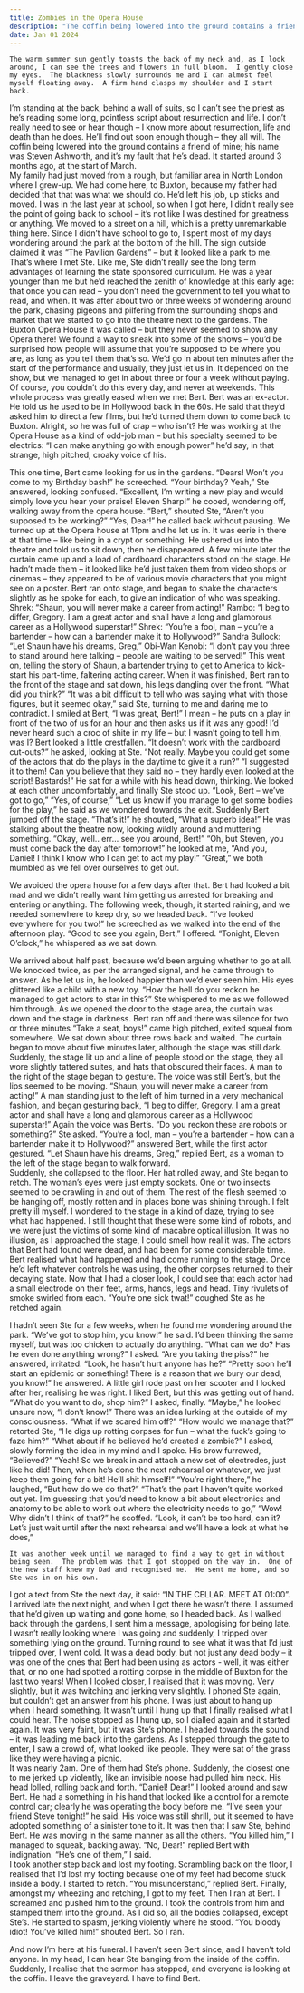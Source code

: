 ```yaml
---
title: Zombies in the Opera House
description: "The coffin being lowered into the ground contains a friend of mine"
date: Jan 01 2024
---
```


	The warm summer sun gently toasts the back of my neck and, as I look around, I can see the trees and flowers in full bloom.  I gently close my eyes.  The blackness slowly surrounds me and I can almost feel myself floating away.  A firm hand clasps my shoulder and I start back.
I’m standing at the back, behind a wall of suits, so I can’t see the priest as he’s reading some long, pointless script about resurrection and life.  I don’t really need to see or hear though – I know more about resurrection, life and death than he does.  He’ll find out soon enough though – they all will.
	The coffin being lowered into the ground contains a friend of mine; his name was Steven Ashworth, and it’s my fault that he’s dead.
	It started around 3 months ago, at the start of March.  
My family had just moved from a rough, but familiar area in North London where I grew-up.  We had come here, to Buxton, because my father had decided that that was what we should do.  He’d left his job, up sticks and moved.  I was in the last year at school, so when I got here, I didn’t really see the point of going back to school – it’s not like I was destined for greatness or anything.
	We moved to a street on a hill, which is a pretty unremarkable thing here.  Since I didn’t have school to go to, I spent most of my days wondering around the park at the bottom of the hill.  The sign outside claimed it was “The Pavilion Gardens” – but it looked like a park to me.  That’s where I met Ste.
	Like me, Ste didn’t really see the long term advantages of learning the state sponsored curriculum.  He was a year younger than me but he’d reached the zenith of knowledge at this early age: that once you can read – you don’t need the government to tell you what to read, and when.
	It was after about two or three weeks of wondering around the park, chasing pigeons and pilfering from the surrounding shops and market that we started to go into the theatre next to the gardens.  The Buxton Opera House it was called – but they never seemed to show any Opera there!
	We found a way to sneak into some of the shows – you’d be surprised how people will assume that you’re supposed to be where you are, as long as you tell them that’s so.  We’d go in about ten minutes after the start of the performance and usually, they just let us in.  It depended on the show, but we managed to get in about three or four a week without paying.  Of course, you couldn’t do this every day, and never at weekends.  This whole process was greatly eased when we met Bert.
	Bert was an ex-actor.  He told us he used to be in Hollywood back in the 60s.  He said that they’d asked him to direct a few films, but he’d turned them down to come back to Buxton.  Alright, so he was full of crap – who isn’t?  He was working at the Opera House as a kind of odd-job man – but his specialty seemed to be electrics: “I can make anything go with enough power” he’d say, in that strange, high pitched, croaky voice of his.
	
This one time, Bert came looking for us in the gardens.
“Dears!  Won’t you come to my Birthday bash!” he screeched.
“Your birthday? Yeah,” Ste answered, looking confused.
“Excellent, I’m writing a new play and would simply love you hear your praise!  Eleven Sharp!”  he cooed, wondering off, walking away from the opera house.
“Bert,” shouted Ste, “Aren’t you supposed to be working?”
“Yes, Dear!” he called back without pausing.
We turned up at the Opera house at 11pm and he let us in.  It was eerie in there at that time – like being in a crypt or something.  He ushered us into the theatre and told us to sit down, then he disappeared.  A few minute later the curtain came up and a load of cardboard characters stood on the stage.  He hadn’t made them – it looked like he’d just taken them from video shops or cinemas – they appeared to be of various movie characters that you might see on a poster.
Bert ran onto stage, and began to shake the characters slightly as he spoke for each, to give an indication of who was speaking.
Shrek: “Shaun, you will never make a career from acting!”
Rambo: “I beg to differ, Gregory.  I am a great actor and shall have a long and glamorous career as a Hollywood superstar!”
Shrek: “You’re a fool, man – you’re a bartender – how can a bartender make it to Hollywood?”
Sandra Bullock: “Let Shaun have his dreams, Greg,”
Obi-Wan Kenobi: “I don’t pay you three to stand around here talking – people are waiting to be served!”
This went on, telling the story of Shaun, a bartender trying to get to America to kick-start his part-time, faltering acting career.  When it was finished, Bert ran to the front of the stage and sat down, his legs dangling over the front.
“What did you think?”
“It was a bit difficult to tell who was saying what with those figures, but it seemed okay,” said Ste, turning to me and daring me to contradict.
I smiled at Bert, “I was great, Bert!”
I mean – he puts on a play in front of the two of us for an hour and then asks us if it was any good!  I’d never heard such a croc of shite in my life – but I wasn’t going to tell him, was I?
Bert looked a little crestfallen.
“It doesn’t work with the cardboard cut-outs?” he asked, looking at Ste.
“Not really.  Maybe you could get some of the actors that do the plays in the daytime to give it a run?”
“I suggested it to them!  Can you believe that they said no – they hardly even looked at the script!  Bastards!”
He sat for a while with his head down, thinking.  We looked at each other uncomfortably, and finally Ste stood up.
“Look, Bert – we’ve got to go,”
“Yes, of course,”
“Let us know if you manage to get some bodies for the play,” he said as we wondered towards the exit.
Suddenly Bert jumped off the stage.
“That’s it!” he shouted, “What a superb idea!”
He was stalking about the theatre now, looking wildly around and muttering something.
“Okay, well.. err… see you around, Bert!”
“Oh, but Steven, you must come back the day after tomorrow!”  he looked at me, “And you, Daniel!  I think I know who I can get to act my play!”
“Great,” we both mumbled as we fell over ourselves to get out.

We avoided the opera house for a few days after that.  Bert had looked a bit mad and we didn’t really want him getting us arrested for breaking and entering or anything.  The following week, though, it started raining, and we needed somewhere to keep dry, so we headed back.
“I’ve looked everywhere for you two!” he screeched as we walked into the end of the afternoon play.
“Good to see you again, Bert,” I offered.
“Tonight, Eleven O’clock,” he whispered as we sat down.

We arrived about half past, because we’d been arguing whether to go at all.  We knocked twice, as per the arranged signal, and he came through to answer.  As he let us in, he looked happier than we’d ever seen him.  His eyes glittered like a child with a new toy.
“How the hell do you reckon he managed to get actors to star in this?” Ste whispered to me as we followed him through.
As we opened the door to the stage area, the curtain was down and the stage in darkness.  Bert ran off and there was silence for two or three minutes
“Take a seat, boys!” came high pitched, exited squeal from somewhere.
We sat down about three rows back and waited.
The curtain began to move about five minutes later, although the stage was still dark.
Suddenly, the stage lit up and a line of people stood on the stage, they all wore slightly tattered suites, and hats that obscured their faces.  A man to the right of the stage began to gesture.  The voice was still Bert’s, but the lips seemed to be moving.
“Shaun, you will never make a career from acting!”
A man standing just to the left of him turned in a very mechanical fashion, and began gesturing back, “I beg to differ, Gregory.  I am a great actor and shall have a long and glamorous career as a Hollywood superstar!”
Again the voice was Bert’s.
“Do you reckon these are robots or something?” Ste asked.
“You’re a fool, man – you’re a bartender – how can a bartender make it to Hollywood?” answered Bert, while the first actor gestured.
“Let Shaun have his dreams, Greg,” replied Bert, as a woman to the left of the stage began to walk forward.  
Suddenly, she collapsed to the floor.  Her hat rolled away, and Ste began to retch.
The woman’s eyes were just empty sockets.  One or two insects seemed to be crawling in and out of them.  The rest of the flesh seemed to be hanging off, mostly rotten and in places bone was shining through.
I felt pretty ill myself.  I wondered to the stage in a kind of daze, trying to see what had happened.  I still thought that these were some kind of robots, and we were just the victims of some kind of macabre optical illusion.
It was no illusion, as I approached the stage, I could smell how real it was.  The actors that Bert had found were dead, and had been for some considerable time.
Bert realised what had happened and had come running to the stage.  Once he’d left whatever controls he was using, the other corpses returned to their decaying state.  Now that I had a closer look, I could see that each actor had a small electrode on their feet, arms, hands, legs and head.  Tiny rivulets of smoke swirled from each.
“You’re one sick twat!” coughed Ste as he retched again.


I hadn’t seen Ste for a few weeks, when he found me wondering around the park.
“We’ve got to stop him, you know!” he said.
I’d been thinking the same myself, but was too chicken to actually do anything.
“What can we do?  Has he even done anything wrong?” I asked.
“Are you taking the piss?” he answered, irritated.
“Look, he hasn’t hurt anyone has he?”
“Pretty soon he’ll start an epidemic or something!  There is a reason that we bury our dead, you know!” he answered.
A little girl rode past on her scooter and I looked after her, realising he was right.  I liked Bert, but this was getting out of hand.
“What do you want to do, shop him?” I asked, finally.
“Maybe,” he looked unsure now, “I don’t know!”
There was an idea lurking at the outside of my consciousness.
“What if we scared him off?”
“How would we manage that?” retorted Ste, “He digs up rotting corpses for fun – what the fuck’s going to faze him?”
“What about if he believed he’d created a zombie?” I asked, slowly forming the idea in my mind and I spoke.
His brow furrowed, “Believed?”
“Yeah!  So we break in and attach a new set of electrodes, just like he did!  Then, when he’s done the next rehearsal or whatever, we just keep them going for a bit!  He’ll shit himself!”
	“You’re right there,” he laughed, “But how do we do that?”
	“That’s the part I haven’t quite worked out yet.  I’m guessing that you’d need to know a bit about electronics and anatomy to be able to work out where the electricity needs to go,”
	“Wow!  Why didn’t I think of that?” he scoffed.
	“Look, it can’t be too hard, can it?  Let’s just wait until after the next rehearsal and we’ll have a look at what he does,”


	It was another week until we managed to find a way to get in without being seen.  The problem was that I got stopped on the way in.  One of the new staff knew my Dad and recognised me.  He sent me home, and so Ste was in on his own.
I got a text from Ste the next day, it said: “IN THE CELLAR.  MEET AT 01:00”.
	I arrived late the next night, and when I got there he wasn’t there.  I assumed that he’d given up waiting and gone home, so I headed back.  As I walked back through the gardens, I sent him a message, apologising for being late.  I wasn’t really looking where I was going and suddenly, I tripped over something lying on the ground.
Turning round to see what it was that I’d just tripped over, I went cold.  It was a dead body, but not just any dead body – it was one of the ones that Bert had been using as actors - well, it was either that, or no one had spotted a rotting corpse in the middle of Buxton for the last two years!  When I looked closer, I realised that it was moving.  Very slightly, but it was twitching and jerking very slightly.
	I phoned Ste again, but couldn’t get an answer from his phone.  I was just about to hang up when I heard something.  It wasn’t until I hung up that I finally realised what I could hear.  The noise stopped as I hung up, so I dialled again and it started again.  It was very faint, but it was Ste’s phone.  I headed towards the sound – it was leading me back into the gardens.
	As I stepped through the gate to enter, I saw a crowd of, what looked like people.  They were sat of the grass like they were having a picnic.  
It was nearly 2am.
One of them had Ste’s phone.
Suddenly, the closest one to me jerked up violently, like an invisible noose had pulled him neck.  His head lolled, rolling back and forth.
“Daniel!  Dear!”
I looked around and saw Bert.  He had a something in his hand that looked like a control for a remote control car; clearly he was operating the body before me.
“I’ve seen your friend Steve tonight!” he said.
His voice was still shrill, but it seemed to have adopted something of a sinister tone to it.
It was then that I saw Ste, behind Bert.  He was moving in the same manner as all the others.
“You killed him,” I managed to squeak, backing away.
“No, Dear!” replied Bert with indignation.
“He’s one of them,” I said.  
I took another step back and lost my footing.  Scrambling back on the floor, I realised that I’d lost my footing because one of my feet had become stuck inside a body.  I started to retch.
“You misunderstand,” replied Bert.
Finally, amongst my wheezing and retching,  I got to my feet.  Then I ran at Bert.  I screamed and pushed him to the ground.  I took the controls from him and stamped them into the ground.
As I did so, all the bodies collapsed, except Ste’s.  He started to spasm, jerking violently where he stood.
“You bloody idiot!  You’ve killed him!” shouted Bert.
So I ran.

And now I’m here at his funeral.  I haven’t seen Bert since, and I haven’t told anyone.
In my head, I can hear Ste banging from the inside of the coffin.  Suddenly, I realise that the sermon has stopped, and everyone is looking at the coffin.  I leave the graveyard.  I have to find Bert.
